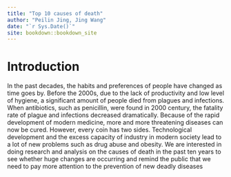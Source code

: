 ```yaml
---
title: "Top 10 causes of death"
author: "Peilin Jing, Jing Wang"
date: "`r Sys.Date()`"
site: bookdown::bookdown_site
---
```


# Introduction
In the past decades, the habits and preferences of people have changed as time goes by. Before the 2000s, due to the lack of productivity and low level of hygiene, a significant amount of people died from plagues and infections. When antibiotics, such as penicillin, were found in 2000 century, the fatality rate of plague and infections decreased dramatically. Because of the rapid development of modern medicine, more and more threatening diseases can now be cured. However, every coin has two sides. Technological development and the excess capacity of industry in modern society lead to a lot of new problems such as drug abuse and obesity. We are interested in doing research and analysis on the causes of death in the past ten years to see whether huge changes are occurring and remind the public that we need to pay more attention to the prevention of new deadly diseases
